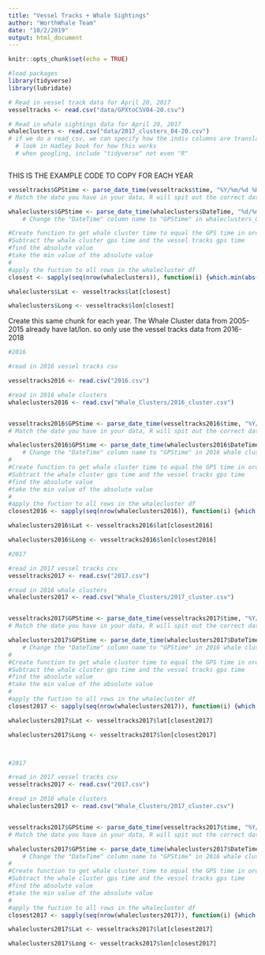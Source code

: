```yaml
---
title: "Vessel Tracks + Whale Sightings"
author: "WorthWhale Team"
date: "10/2/2019"
output: html_document
---
```


```r
knitr::opts_chunk$set(echo = TRUE)
```


```r
#load packages
library(tidyverse)
library(lubridate)

```

```r

# Read in vessel track data for April 20, 2017
vesseltracks <- read.csv("data/GPXtoCSV04-20.csv")

# Read in whale sightings data for April 20, 2017
whaleclusters <- read.csv("data/2017_clusters_04-20.csv")
# if we do a read_csv, we can specify how the indiv columns are translated
  # look in Hadley book for how this works
  # when googling, include "tidyverse" not even "R"



```

THIS IS THE EXAMPLE CODE TO COPY FOR EACH YEAR

```r

vesseltracks$GPStime <- parse_date_time(vesseltracks$time, "%Y/%m/%d %H:%M:%S", tz = "America/Dominica")
# Match the date you have in your data, R will spit out the correct date format. For Dominica, you have to set the time zone, otherwise R assumes UTC format

whaleclusters$GPStime <- parse_date_time(whaleclusters$DateTime, "%d/%m/%Y %H:%M:%S", tz = "America/Dominica")
    # Change the "DateTime" column name to "GPStime" in whaleclusters_0420_2017

#Create function to get whale cluster time to equal the GPS time in order to connect vessel track lat long to whale cluster lat long
#Subtract the whale cluster gps time and the vessel tracks gps time 
#find the absolute value 
#take the min value of the absolute value
#
#apply the fuction to all rows in the whalecluster df
closest <- sapply(seq(nrow(whaleclusters)), function(i) {which.min(abs(whaleclusters$GPStime[i] - vesseltracks$GPStime))})

whaleclusters$Lat <- vesseltracks$lat[closest]

whaleclusters$Long <- vesseltracks$lon[closest]

```

Create this same chunk for each year. The Whale Cluster data from 2005-2015 already have lat/lon. so only use the vessel tracks data from 2016-2018

```r
#2016

#read in 2016 vessel tracks csv

vesseltracks2016 <- read.csv("2016.csv")

#read in 2016 whale clusters
whaleclusters2016 <- read.csv("Whale_Clusters/2016_cluster.csv")


vesseltracks2016$GPStime <- parse_date_time(vesseltracks2016$time, "%Y/%m/%d %H:%M:%S", tz = "America/Dominica")
# Match the date you have in your data, R will spit out the correct date format. For Dominica, you have to set the time zone, otherwise R assumes UTC format

whaleclusters2016$GPStime <- parse_date_time(whaleclusters2016$DateTime, "%d/%m/%y %H:%M:%S", tz = "America/Dominica")
    # Change the "DateTime" column name to "GPStime" in 2016 whale clusters: change Y to y because the year is in two digit format, not four. 
#
#Create function to get whale cluster time to equal the GPS time in order to connect vessel track lat long to whale cluster lat long
#Subtract the whale cluster gps time and the vessel tracks gps time 
#find the absolute value 
#take the min value of the absolute value
#
#apply the fuction to all rows in the whalecluster df
closest2016 <- sapply(seq(nrow(whaleclusters2016)), function(i) {which.min(abs(whaleclusters2016$GPStime[i] - vesseltracks2016$GPStime))})

whaleclusters2016$Lat <- vesseltracks2016$lat[closest2016]

whaleclusters2016$Long <- vesseltracks2016$lon[closest2016]


```

```r
#2017

#read in 2017 vessel tracks csv
vesseltracks2017 <- read.csv("2017.csv")

#read in 2016 whale clusters
whaleclusters2017 <- read.csv("Whale_Clusters/2017_cluster.csv")


vesseltracks2017$GPStime <- parse_date_time(vesseltracks2017$time, "%Y/%m/%d %H:%M:%S", tz = "America/Dominica")
# Match the date you have in your data, R will spit out the correct date format. For Dominica, you have to set the time zone, otherwise R assumes UTC format

whaleclusters2017$GPStime <- parse_date_time(whaleclusters2017$DateTime, "%d/%m/%y %H:%M:%S", tz = "America/Dominica")
    # Change the "DateTime" column name to "GPStime" in 2016 whale clusters: change Y to y because the year is in two digit format, not four. 
#
#Create function to get whale cluster time to equal the GPS time in order to connect vessel track lat long to whale cluster lat long
#Subtract the whale cluster gps time and the vessel tracks gps time 
#find the absolute value 
#take the min value of the absolute value
#
#apply the fuction to all rows in the whalecluster df
closest2017 <- sapply(seq(nrow(whaleclusters2017)), function(i) {which.min(abs(whaleclusters2017$GPStime[i] - vesseltracks2017$GPStime))})

whaleclusters2017$Lat <- vesseltracks2017$lat[closest2017]

whaleclusters2017$Long <- vesseltracks2017$lon[closest2017]




```

```r
#2017

#read in 2017 vessel tracks csv
vesseltracks2017 <- read.csv("2017.csv")

#read in 2016 whale clusters
whaleclusters2017 <- read.csv("Whale_Clusters/2017_cluster.csv")


vesseltracks2017$GPStime <- parse_date_time(vesseltracks2017$time, "%Y/%m/%d %H:%M:%S", tz = "America/Dominica")
# Match the date you have in your data, R will spit out the correct date format. For Dominica, you have to set the time zone, otherwise R assumes UTC format

whaleclusters2017$GPStime <- parse_date_time(whaleclusters2017$DateTime, "%d/%m/%y %H:%M:%S", tz = "America/Dominica")
    # Change the "DateTime" column name to "GPStime" in 2016 whale clusters: change Y to y because the year is in two digit format, not four. 
#
#Create function to get whale cluster time to equal the GPS time in order to connect vessel track lat long to whale cluster lat long
#Subtract the whale cluster gps time and the vessel tracks gps time 
#find the absolute value 
#take the min value of the absolute value
#
#apply the fuction to all rows in the whalecluster df
closest2017 <- sapply(seq(nrow(whaleclusters2017)), function(i) {which.min(abs(whaleclusters2017$GPStime[i] - vesseltracks2017$GPStime))})

whaleclusters2017$Lat <- vesseltracks2017$lat[closest2017]

whaleclusters2017$Long <- vesseltracks2017$lon[closest2017]



```



